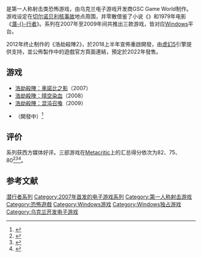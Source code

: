 {{NoteTA
|G1=Games
|T=zh-hans:潜行者系列; zh-hant:浩劫殺陣系列
|1=zh-hans:潜行者; zh-hant:浩劫殺陣
|2=zh-cn:切尔诺贝利的阴影; zh-tw:車諾比之影; zh-hk:切爾諾貝爾之影;
|3=zh-cn:切尔诺贝利的心; zh-tw:車諾比之心; zh-hk:切爾諾貝爾之心;
}}
{{Vgsname|浩劫殺陣系列|en=S.T.A.L.K.E.R.|tw=浩劫殺陣系列}}是第一人称射击类恐怖游戏，由乌克兰电子游戏开发商GSC Game World制作。游戏设定在[[切尔诺贝利核事故|切尔诺贝利核事故]]地点周围，并零散借鉴了小说《{{link-en|Roadside Picnic}}》和1979年电影《[[潛行者|潛-{}-行者]]》。系列在2007年至2009年间共推出三款游戏，皆对应[[Windows|Windows]]平台。

2012年终止制作的《浩劫殺陣2》，於2018上半年宣佈重啟開發，由[[虚幻引擎|虚幻5]]引擎提供支持，並公佈製作中的遊戲官方頁面連結，預定於2022年發售。

== 游戏 ==
* [[浩劫殺陣：車諾比之影|浩劫殺陣：車諾比之影]]（2007）
* [[浩劫殺陣：晴空染血|浩劫殺陣：晴空染血]]（2008）
* [[浩劫殺陣：混沌召喚|浩劫殺陣：混沌召喚]]（2009）
* {{link-en|浩劫殺陣2：車諾比之心|S.T.A.L.K.E.R. 2: Heart of Chernobyl}}（開發中）<ref>{{Cite web |url=http://www.gamespot.com/news/stalker-2-canceled-6373393 |title=S.T.A.L.K.E.R. 2 canceled |accessdate=2016-04-30 |archive-date=2013-10-08 |archive-url=https://web.archive.org/web/20131008023545/http://www.gamespot.com/news/stalker-2-canceled-6373393 |dead-url=no }}</ref>

== 评价 ==
系列获西方媒体好评。三部游戏在[[Metacritic|Metacritic]]上的汇总得分依次为82、75、80<ref>{{Cite web |url=http://www.metacritic.com/game/pc/stalker-shadow-of-chernobyl |title=存档副本 |access-date=2016-04-30 |archive-date=2021-03-09 |archive-url=https://web.archive.org/web/20210309005916/https://www.metacritic.com/game/pc/stalker-shadow-of-chernobyl |dead-url=no }}</ref><ref>{{Cite web |url=http://www.metacritic.com/game/pc/stalker-clear-sky |title=存档副本 |access-date=2016-04-30 |archive-date=2021-02-02 |archive-url=https://web.archive.org/web/20210202094752/https://www.metacritic.com/game/pc/stalker-clear-sky |dead-url=no }}</ref><ref>{{Cite web |url=http://www.metacritic.com/game/pc/stalker-call-of-pripyat |title=存档副本 |access-date=2016-04-30 |archive-date=2021-03-08 |archive-url=https://web.archive.org/web/20210308191902/https://www.metacritic.com/game/pc/stalker-call-of-pripyat |dead-url=no }}</ref>。

== 参考文献 ==
{{reflist|30em}}

{{潜行者系列}}
{{fps-videogame-stub}}

{{DEFAULTSORT:Stalker}}
[[Category:潜行者系列|]]
[[Category:2007年首发的电子游戏系列|Category:2007年首发的电子游戏系列]]
[[Category:第一人称射击游戏|Category:第一人称射击游戏]]
[[Category:恐怖遊戲|Category:恐怖遊戲]]
[[Category:Windows游戏|Category:Windows游戏]]
[[Category:Windows独占游戏|Category:Windows独占游戏]]
[[Category:乌克兰开发电子游戏|Category:乌克兰开发电子游戏]]